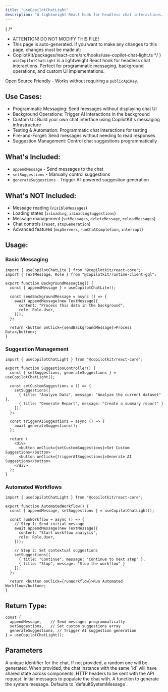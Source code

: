 ```yaml
---
title: "useCopilotChatLight"
description: "A lightweight React hook for headless chat interactions. Perfect for programmatic messaging, background operations, and custom UI implementations."
---
```


{
 /*
  * ATTENTION! DO NOT MODIFY THIS FILE!
  * This page is auto-generated. If you want to make any changes to this page, changes must be made at:
  * CopilotKit/packages/react-core/src/hooks/use-copilot-chat-light.ts
  */
}
`useCopilotChatLight` is a lightweight React hook for headless chat interactions.
Perfect for programmatic messaging, background operations, and custom UI implementations.
 
Open Source Friendly - Works without requiring a `publicApiKey`.
 
## Use Cases:
 
- Programmatic Messaging: Send messages without displaying chat UI
- Background Operations: Trigger AI interactions in the background
- Custom UI: Build your own chat interface using CopilotKit's messaging infrastructure
- Testing & Automation: Programmatic chat interactions for testing
- Fire-and-Forget: Send messages without needing to read responses
- Suggestion Management: Control chat suggestions programmatically
 
## What's Included:
 
- `appendMessage` - Send messages to the chat
- `setSuggestions` - Manually control suggestions
- `generateSuggestions` - Trigger AI-powered suggestion generation
 
## What's NOT Included:
 
- Message reading (`visibleMessages`)
- Loading states (`isLoading`, `isLoadingSuggestions`)
- Message management (`setMessages`, `deleteMessage`, `reloadMessages`)
- Chat controls (`reset`, `stopGeneration`)
- Advanced features (`mcpServers`, `runChatCompletion`, `interrupt`)
 
## Usage:
 
### Basic Messaging
 
```tsx
import { useCopilotChatLite } from "@copilotkit/react-core";
import { TextMessage, Role } from "@copilotkit/runtime-client-gql";
 
export function BackgroundMessaging() {
  const { appendMessage } = useCopilotChatLite();
 
  const sendBackgroundMessage = async () => {
    await appendMessage(new TextMessage({
      content: "Process this data in the background",
      role: Role.User,
    }));
  };
 
  return <button onClick={sendBackgroundMessage}>Process Data</button>;
}
```
 
### Suggestion Management
 
```tsx
import { useCopilotChatLight } from "@copilotkit/react-core";
 
export function SuggestionController() {
  const { setSuggestions, generateSuggestions } = useCopilotChatLight();
 
  const setCustomSuggestions = () => {
    setSuggestions([
      { title: "Analyze Data", message: "Analyze the current dataset" },
      { title: "Generate Report", message: "Create a summary report" }
    ]);
  };
 
  const triggerAISuggestions = async () => {
    await generateSuggestions();
  };
 
  return (
    <div>
      <button onClick={setCustomSuggestions}>Set Custom Suggestions</button>
      <button onClick={triggerAISuggestions}>Generate AI Suggestions</button>
    </div>
  );
}
```
 
### Automated Workflows
 
```tsx
import { useCopilotChatLight } from "@copilotkit/react-core";
 
export function AutomatedWorkflow() {
  const { appendMessage, setSuggestions } = useCopilotChatLight();
 
  const runWorkflow = async () => {
    // Step 1: Send initial message
    await appendMessage(new TextMessage({
      content: "Start workflow analysis",
      role: Role.User,
    }));
 
    // Step 2: Set contextual suggestions
    setSuggestions([
      { title: "Continue", message: "Continue to next step" },
      { title: "Stop", message: "Stop the workflow" }
    ]);
  };
 
  return <button onClick={runWorkflow}>Run Automated Workflow</button>;
}
```
 
## Return Type:
 
```tsx
const {
  appendMessage,    // Send messages programmatically
  setSuggestions,   // Set custom suggestions array
  generateSuggestions, // Trigger AI suggestion generation
} = useCopilotChatLight();
```

## Parameters

<PropertyReference name="id" type="string"  > 
A unique identifier for the chat. If not provided, a random one will be
  generated. When provided, the chat instance with the same `id` will
  have shared state across components.
</PropertyReference>

<PropertyReference name="headers" type="Record<string, string> | Headers"  > 
HTTP headers to be sent with the API request.
</PropertyReference>

<PropertyReference name="initialMessages" type="Message[]"  > 
Initial messages to populate the chat with.
</PropertyReference>

<PropertyReference name="makeSystemMessage" type="(contextString: string, additionalInstructions?: string) => string"  > 
A function to generate the system message. Defaults to `defaultSystemMessage`.
</PropertyReference>

